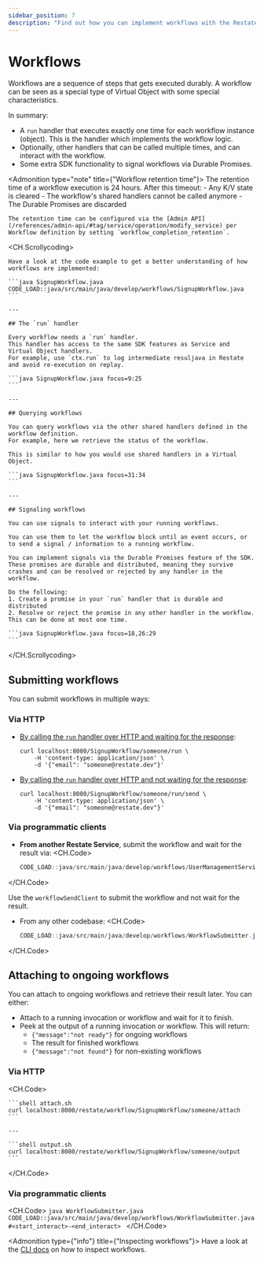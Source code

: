 ```yaml
---
sidebar_position: 7
description: "Find out how you can implement workflows with the Restate SDK."
---
```



# Workflows

Workflows are a sequence of steps that gets executed durably.
A workflow can be seen as a special type of Virtual Object with some special characteristics.

In summary:

- A `run` handler that executes exactly one time for each workflow instance (object).
This is the handler which implements the workflow logic.
- Optionally, other handlers that can be called multiple times, and can interact with the workflow.
- Some extra SDK functionality to signal workflows via Durable Promises.

<Admonition type="note" title={"Workflow retention time"}>
    The retention time of a workflow execution is 24 hours.
    After this timeout:
    - Any K/V state is cleared
    - The workflow's shared handlers cannot be called anymore
    - The Durable Promises are discarded

    The retention time can be configured via the [Admin API](/references/admin-api/#tag/service/operation/modify_service) per Workflow definition by setting `workflow_completion_retention`.
</Admonition>

<CH.Scrollycoding>

    Have a look at the code example to get a better understanding of how workflows are implemented:

    ```java SignupWorkflow.java
    CODE_LOAD::java/src/main/java/develop/workflows/SignupWorkflow.java
    ```

    ---

    ## The `run` handler

    Every workflow needs a `run` handler.
    This handler has access to the same SDK features as Service and Virtual Object handlers.
    For example, use `ctx.run` to log intermediate resuljava in Restate and avoid re-execution on replay.

    ```java SignupWorkflow.java focus=9:25
    ```

    ---

    ## Querying workflows

    You can query workflows via the other shared handlers defined in the workflow definition.
    For example, here we retrieve the status of the workflow.

    This is similar to how you would use shared handlers in a Virtual Object.

    ```java SignupWorkflow.java focus=31:34
    ```

    ---

    ## Signaling workflows

    You can use signals to interact with your running workflows.

    You can use them to let the workflow block until an event occurs, or to send a signal / information to a running workflow.

    You can implement signals via the Durable Promises feature of the SDK.
    These promises are durable and distributed, meaning they survive crashes and can be resolved or rejected by any handler in the workflow.

    Do the following:
    1. Create a promise in your `run` handler that is durable and distributed
    2. Resolve or reject the promise in any other handler in the workflow. This can be done at most one time.

    ```java SignupWorkflow.java focus=18,26:29
    ```

</CH.Scrollycoding>

## Submitting workflows

You can submit workflows in multiple ways:

### Via HTTP

- [By calling the `run` handler over HTTP and waiting for the response](/invoke/http#invoke-workflows):
  ```shell
  curl localhost:8080/SignupWorkflow/someone/run \
      -H 'content-type: application/json' \
      -d '{"email": "someone@restate.dev"}'
    ```

- [By calling the `run` handler over HTTP and not waiting for the response](/invoke/http#sending-a-message-over-http):
  ```shell
  curl localhost:8080/SignupWorkflow/someone/run/send \
      -H 'content-type: application/json' \
      -d '{"email": "someone@restate.dev"}'
    ```

### Via programmatic clients

- **From another Restate Service**, submit the workflow and wait for the result via:
<CH.Code>
    ```java UserManagementService.java
    CODE_LOAD::java/src/main/java/develop/workflows/UserManagementService.java
    ```
</CH.Code>

Use the `workflowSendClient` to submit the workflow and not wait for the result.

- From any other codebase:
<CH.Code>
    ```java WorkflowSubmitter.java
    CODE_LOAD::java/src/main/java/develop/workflows/WorkflowSubmitter.java#<start_submit>-<end_submit>
    ```
</CH.Code>

## Attaching to ongoing workflows

You can attach to ongoing workflows and retrieve their result later. You can either:
- Attach to a running invocation or workflow and wait for it to finish.
- Peek at the output of a running invocation or workflow. This will return:
  - `{"message":"not ready"}` for ongoing workflows
  - The result for finished workflows
  - `{"message":"not found"}` for non-existing workflows

### Via HTTP

<CH.Code>

    ```shell attach.sh
    curl localhost:8080/restate/workflow/SignupWorkflow/someone/attach
    ```

    ---

    ```shell output.sh
    curl localhost:8080/restate/workflow/SignupWorkflow/someone/output
    ```

</CH.Code>

### Via programmatic clients


<CH.Code>
    ```java WorkflowSubmitter.java
    CODE_LOAD::java/src/main/java/develop/workflows/WorkflowSubmitter.java#<start_interact>-<end_interact>
    ```
</CH.Code>


<Admonition type={"info"} title={"Inspecting workflows"}>
    Have a look at the [CLI docs](/operate/introspection) on how to inspect workflows.
</Admonition>


